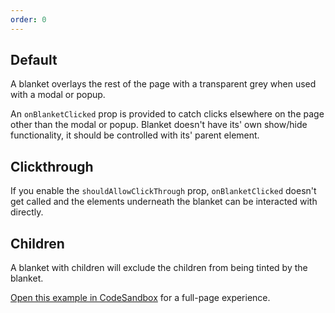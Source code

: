 ```yaml
---
order: 0
---
```



## Default

A blanket overlays the rest of the page with a transparent grey when used with a modal or popup.

An `onBlanketClicked` prop is provided to catch clicks elsewhere on the page other than the modal or
popup. Blanket doesn't have its' own show/hide functionality, it should be controlled with its'
parent element.

<Example Component={BlanketBasic} packageName="@atlaskit/blanket" />

## Clickthrough

If you enable the `shouldAllowClickThrough` prop, `onBlanketClicked` doesn't get called and the
elements underneath the blanket can be interacted with directly.

<Example Component={BlanketClickthrough} packageName="@atlaskit/blanket" />

## Children

A blanket with children will exclude the children from being tinted by the blanket.

[Open this example in CodeSandbox](https://codesandbox.io/s/atlaskit-blanket-03-blanket-with-children-forked-3ufhkb?file=/example.tsx)
for a full-page experience.

<Example Component={BlanketWithChildren} appearance="source-only" packageName="@atlaskit/blanket" />
